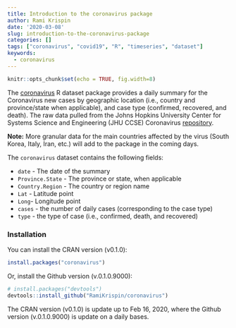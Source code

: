 ```yaml
---
title: Introduction to the coronavirus package
author: Rami Krispin
date: '2020-03-08'
slug: introduction-to-the-coronavirus-package
categories: []
tags: ["coronavirus", "covid19", "R", "timeseries", "dataset"]
keywords:
  - coronavirus
---
```


```r
knitr::opts_chunk$set(echo = TRUE, fig.width=8)
```


The [coronavirus](https://ramikrispin.github.io/coronavirus/) R dataset package provides a daily summary for the Coronavirus new cases by geographic location (i.e., country and province/state when applicable), and case type (confirmed, recovered, and death). The raw data pulled from the Johns Hopkins University Center for Systems Science and Engineering (JHU CCSE) Coronavirus [repository](https://github.com/CSSEGISandData/COVID-19).

**Note:** More granular data for the main countries affected by the virus (South Korea, Italy, Iran, etc.) will add to the package in the coming days.

The `coronavirus` dataset contains the following fields:

* `date` - The date of the summary
* `Province.State` - The province or state, when applicable
* `Country.Region` - The country or region name
* `Lat` - Latitude point
* `Long`- Longitude point
* `cases` - the number of daily cases (corresponding to the case type)
* `type` - the type of case (i.e., confirmed, death, and recovered)


### Installation

You can install the CRAN version (v0.1.0):

``` r
install.packages("coronavirus")
```

Or, install the Github version (v.0.1.0.9000):

``` r
# install.packages("devtools")
devtools::install_github("RamiKrispin/coronavirus")
```

The CRAN version (v0.1.0) is update up to Feb 16, 2020, where the Github version (v.0.1.0.9000) is update on a daily bases.

